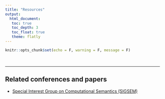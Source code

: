 ```yaml
---
title: "Resources"
output: 
  html_document:
   toc: true
   toc_depth: 3
   toc_float: true
   theme: flatly
---
```


```r
knitr::opts_chunk$set(echo = F, warning = F, message = F)

```

<br>

***********

## Related conferences and papers


- [Special Interest Group on Computational Semantics (SIGSEM)](https://aclweb.org/anthology/sigs/sigsem/)



<br>




